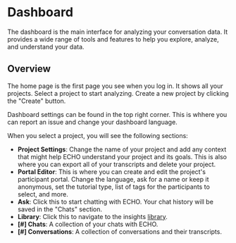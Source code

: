 # Dashboard

The dashboard is the main interface for analyzing your conversation data. It provides a wide range of tools and features to help you explore, analyze, and understand your data.

## Overview

The home page is the first page you see when you log in. It shows all your projects. Select a project to start analyzing. Create a new project by clicking the "Create" button. 

Dashboard settings can be found in the top right corner. This is whhere you can report an issue and change your dashboard language.

When you select a project, you will see the following sections:

- **Project Settings**: Change the name of your project and add any context that might help ECHO understand your project and its goals. This is also where you can export all of your transcripts and delete your project.
- **Portal Editor**: This is where you can create and edit the project's participant portal. Change the language, ask for a name or keep it anonymous, set the tutorial type, list of tags for the participants to select, and more.
- **Ask**: Click this to start chatting with ECHO. Your chat history will be saved in the "Chats" section.
- **Library**: Click this to navigate to the insights [library](library).
- **[#] Chats**: A collection of your chats with ECHO.
- **[#] Conversations**: A collection of conversations and their transcripts.
